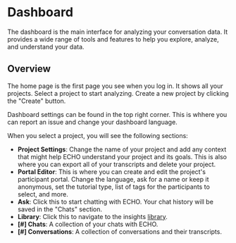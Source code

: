 # Dashboard

The dashboard is the main interface for analyzing your conversation data. It provides a wide range of tools and features to help you explore, analyze, and understand your data.

## Overview

The home page is the first page you see when you log in. It shows all your projects. Select a project to start analyzing. Create a new project by clicking the "Create" button. 

Dashboard settings can be found in the top right corner. This is whhere you can report an issue and change your dashboard language.

When you select a project, you will see the following sections:

- **Project Settings**: Change the name of your project and add any context that might help ECHO understand your project and its goals. This is also where you can export all of your transcripts and delete your project.
- **Portal Editor**: This is where you can create and edit the project's participant portal. Change the language, ask for a name or keep it anonymous, set the tutorial type, list of tags for the participants to select, and more.
- **Ask**: Click this to start chatting with ECHO. Your chat history will be saved in the "Chats" section.
- **Library**: Click this to navigate to the insights [library](library).
- **[#] Chats**: A collection of your chats with ECHO.
- **[#] Conversations**: A collection of conversations and their transcripts.
